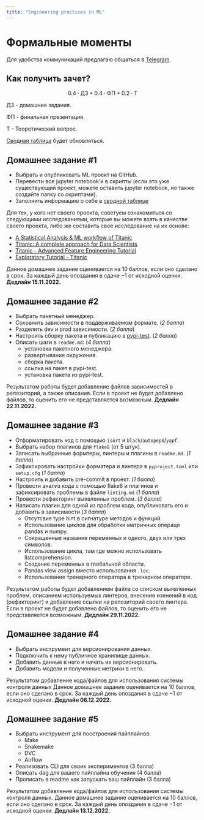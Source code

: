 ```yaml
---
title: "Engineering practices in ML"
---
```

 
# Формальные моменты
 
Для удобства коммуникаций предлагаю общаться в [Telegram](https://t.me/+Q0o6NKCzfBMyYTNi).
 
## Как получить зачет?
 
$$0.4\cdot\text{ДЗ} + 0.4\cdot\text{ФП} + 0.2\cdot\text{Т}$$
 
ДЗ - домашние задания.
 
ФП - финальная презентация.
 
Т - Теоретический вопрос.
 
[Сводная таблица](https://docs.google.com/spreadsheets/d/19q918r42OZUjoH0GKmVDOaNjKuC5YHIygtasJkLpRcs/edit?usp=sharing) будет обновляться.
 
 
## Домашнее задание #1
 
- Выбрать и опубликовать ML проект на GitHub.
- Перевести все jupyter notebook’и в скрипты (если это уже существующий проект, можете оставить jupyter notebook, но также создайте папку со скриптами).
- Заполнить информацию о себе в [сводной таблице](https://docs.google.com/spreadsheets/d/19q918r42OZUjoH0GKmVDOaNjKuC5YHIygtasJkLpRcs/edit?usp=sharing)
 
Для тех, у кого нет своего проекта, советуем ознакомиться со следующими исследованиями, которые вы можете взять в качестве своего проекта, либо же составить свое исследование на их основе:
 
- [A Statistical Analysis & ML workflow of Titanic](https://www.kaggle.com/code/masumrumi/a-statistical-analysis-ml-workflow-of-titanic/notebook)
- [Titanic: A complete approach for Data Scientists](https://www.kaggle.com/code/pedrodematos/titanic-a-complete-approach-for-data-scientists/notebook)
- [Titanic - Advanced Feature Engineering Tutorial](https://www.kaggle.com/code/gunesevitan/titanic-advanced-feature-engineering-tutorial/notebook)
- [Exploratory Tutorial - Titanic](https://www.kaggle.com/code/arthurlu/exploratory-tutorial-titanic/notebook)
 
 
Данное домашнее задание оценивается на 10 баллов, если оно сделано в срок. За каждый день опоздания в сдаче $-1$ от исходной оценки.
**Дедлайн 15.11.2022.**

## Домашнее задание #2

- Выбрать пакетный менеджер.
- Сохранить зависимости в поддерживаемом формате. (*2 балла*)
- Разделить dev и prod зависимости. (*2 балла*)
- Настроить сборку пакета и публикацию в [pypi-test](https://test.pypi.org/). (*2 балла*)
- Описать шаги в `readme.md`: (*4 балла*)
    - установка пакетного менеджера.
    - развертывание окружения.
    - сборка пакета.
    - ссылка на пакет в pypi-test.
    - установка пакета из pypi-test.

Результатом работы будет добавление файлов зависимостей в репозиторий, а также описания.
Если в проект не будет добавлено файлов, то оценить его не представляется возможным.
**Дедлайн 22.11.2022.**


## Домашнее задание #3

- Отформатировать код с помощью `isort` и `black`/`autopep8`/`yapf`.
- Выбрать набор плагинов для `flake8` (от 5 штук).
- Записать выбранные формтеры, линтеры и плагины в `readme.md`. (*1 балла*)
- Зафиксировать настройки форматера и линтера в `pyproject.toml` или `setup.cfg` (*1 балла*)
- Настроить и добавить pre-commit в проект. (*1 балла*)
- Провести анализ кода с помощью flake8 и плагинов и зафиксировать проблемы в файле `linting.md` (*1 балла*)
- Провести рефакторинг выявленных проблем. (*3 балла*)
- Написать плагин для одной из проблем кода, опубликовать его и добавить в зависимости (*3 балла*)
    - Отсутсвие type hint в сигнатуре методов и функций.
    - Использование циклов для обработки матричных операци pandas и numpy.
    - Сокращенные названия переменных и одного, двух или трех символов.
    - Использование цикла, там где можно использовать listcomprehension.
    - Создание переменных в глобальной области.
    - Pandas view assign вместо использования `.loc`.
    - Использование тренарного оператора в тренарном операторе.


Результатом работы будет добавлением файла со списком выявленных проблем, описанием используемых линтеров,
внесение изенений в код (рефакторинг) и добавление ссылки на репозиторий своего линтера.
Если в проект не будет добавлено файлов, то оценить его не представляется возможным.
**Дедлайн 29.11.2022.**

## Домашнее задание #4

- Выбрать инструмент для версионирования данных.
- Подключить к нему публичное хранилище данных.
- Добавить данные в него и начать их версионировать.
- Добавить модели и полученные метрики в него.


Результатом добавление кода/файлов для использования системы контроля данных
Данное домашнее задание оценивается на 10 баллов, если оно сделано в срок.
За каждый день опоздания в сдаче $-1$ от исходной оценки.
**Дедлайн 06.12.2022.**


## Домашнее задание #5

- Выбрать инструмент для посстроения пайплайнов:
    - Make
    - Snakemake
    - DVC
    - Airflow
- Реализовать CLI для своих экспериментов (3 балла)
- Описать dag для вашего пайплайна обучения (4 балла)
- Прописать в readme как запускать ваш пайплайн (3 балла)


Результатом добавление кода/файлов для использования системы контроля данных. Данное домашнее задание оценивается на 10 баллов, если оно сделано в срок.
За каждый день опоздания в сдаче $-1$ от исходной оценки.
**Дедлайн 13.12.2022.**